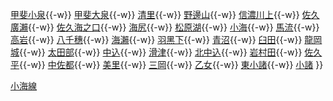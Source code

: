 {{鐵道路線
|模板名稱 = 小海線
|名稱 = [[File:JR logo (east).svg|25px|東日本旅客鐵道|link=東日本旅客鐵道]] [[小海線]]（八岳高原線）
|代表色 = #41934c
|車站列表 = [[小淵澤站|小淵澤]]{{-w}} [[甲斐小泉站|甲斐小泉]]{{-w}} [[甲斐大泉站|甲斐大泉]]{{-w}} [[清里站|清里]]{{-w}} [[野邊山站|野邊山]]{{-w}} [[信濃川上站|信濃川上]]{{-w}} [[佐久廣瀨站|佐久廣瀨]]{{-w}} [[佐久海之口站|佐久海之口]]{{-w}} [[海尻站|海尻]]{{-w}} [[松原湖站|松原湖]]{{-w}} [[小海站|小海]]{{-w}} [[馬流站|馬流]]{{-w}} [[高岩站 (長野縣)|高岩]]{{-w}} [[八千穗站|八千穗]]{{-w}} [[海瀨站|海瀨]]{{-w}} [[羽黑下站|羽黑下]]{{-w}} [[青沼站|青沼]]{{-w}} [[臼田站|臼田]]{{-w}} [[龍岡城站|龍岡城]]{{-w}} [[太田部站|太田部]]{{-w}} [[中込站|中込]]{{-w}} [[滑津站|滑津]]{{-w}} [[北中込站|北中込]]{{-w}} [[岩村田站|岩村田]]{{-w}} [[佐久平車站|佐久平]]{{-w}} [[中佐都站|中佐都]]{{-w}} [[美里站|美里]]{{-w}} [[三岡站|三岡]]{{-w}} [[乙女站|乙女]]{{-w}} [[東小諸站|東小諸]]{{-w}} [[小諸站|小諸]]
}}<noinclude>
[[Category:東日本旅客鐵道路線模板|小海線]]
</noinclude>